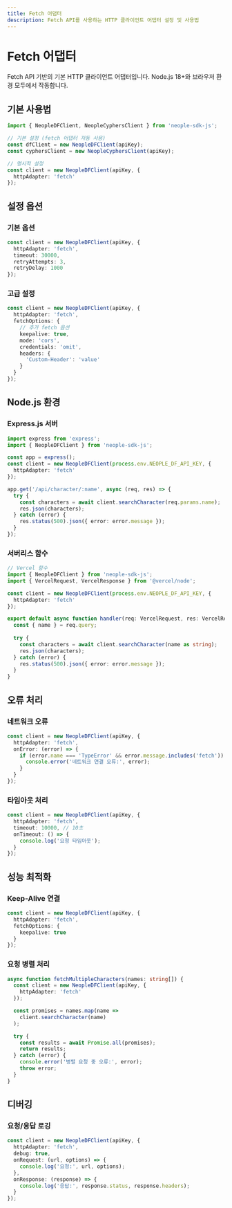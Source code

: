 ```yaml
---
title: Fetch 어댑터
description: Fetch API를 사용하는 HTTP 클라이언트 어댑터 설정 및 사용법
---
```


# Fetch 어댑터

Fetch API 기반의 기본 HTTP 클라이언트 어댑터입니다. Node.js 18+와 브라우저 환경 모두에서 작동합니다.

## 기본 사용법

```typescript
import { NeopleDFClient, NeopleCyphersClient } from 'neople-sdk-js';

// 기본 설정 (fetch 어댑터 자동 사용)
const dfClient = new NeopleDFClient(apiKey);
const cyphersClient = new NeopleCyphersClient(apiKey);

// 명시적 설정
const client = new NeopleDFClient(apiKey, {
  httpAdapter: 'fetch'
});
```

## 설정 옵션

### 기본 옵션

```typescript
const client = new NeopleDFClient(apiKey, {
  httpAdapter: 'fetch',
  timeout: 30000,
  retryAttempts: 3,
  retryDelay: 1000
});
```

### 고급 설정

```typescript
const client = new NeopleDFClient(apiKey, {
  httpAdapter: 'fetch',
  fetchOptions: {
    // 추가 fetch 옵션
    keepalive: true,
    mode: 'cors',
    credentials: 'omit',
    headers: {
      'Custom-Header': 'value'
    }
  }
});
```

## Node.js 환경

### Express.js 서버

```typescript
import express from 'express';
import { NeopleDFClient } from 'neople-sdk-js';

const app = express();
const client = new NeopleDFClient(process.env.NEOPLE_DF_API_KEY, {
  httpAdapter: 'fetch'
});

app.get('/api/character/:name', async (req, res) => {
  try {
    const characters = await client.searchCharacter(req.params.name);
    res.json(characters);
  } catch (error) {
    res.status(500).json({ error: error.message });
  }
});
```

### 서버리스 함수

```typescript
// Vercel 함수
import { NeopleDFClient } from 'neople-sdk-js';
import { VercelRequest, VercelResponse } from '@vercel/node';

const client = new NeopleDFClient(process.env.NEOPLE_DF_API_KEY, {
  httpAdapter: 'fetch'
});

export default async function handler(req: VercelRequest, res: VercelResponse) {
  const { name } = req.query;
  
  try {
    const characters = await client.searchCharacter(name as string);
    res.json(characters);
  } catch (error) {
    res.status(500).json({ error: error.message });
  }
}
```

## 오류 처리

### 네트워크 오류

```typescript
const client = new NeopleDFClient(apiKey, {
  httpAdapter: 'fetch',
  onError: (error) => {
    if (error.name === 'TypeError' && error.message.includes('fetch')) {
      console.error('네트워크 연결 오류:', error);
    }
  }
});
```

### 타임아웃 처리

```typescript
const client = new NeopleDFClient(apiKey, {
  httpAdapter: 'fetch',
  timeout: 10000, // 10초
  onTimeout: () => {
    console.log('요청 타임아웃');
  }
});
```

## 성능 최적화

### Keep-Alive 연결

```typescript
const client = new NeopleDFClient(apiKey, {
  httpAdapter: 'fetch',
  fetchOptions: {
    keepalive: true
  }
});
```

### 요청 병렬 처리

```typescript
async function fetchMultipleCharacters(names: string[]) {
  const client = new NeopleDFClient(apiKey, {
    httpAdapter: 'fetch'
  });

  const promises = names.map(name => 
    client.searchCharacter(name)
  );

  try {
    const results = await Promise.all(promises);
    return results;
  } catch (error) {
    console.error('병렬 요청 중 오류:', error);
    throw error;
  }
}
```

## 디버깅

### 요청/응답 로깅

```typescript
const client = new NeopleDFClient(apiKey, {
  httpAdapter: 'fetch',
  debug: true,
  onRequest: (url, options) => {
    console.log('요청:', url, options);
  },
  onResponse: (response) => {
    console.log('응답:', response.status, response.headers);
  }
});
```
